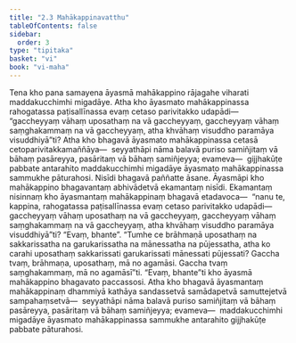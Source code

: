 ```yaml
---
title: "2.3 Mahākappinavatthu"
tableOfContents: false
sidebar:
  order: 3
type: "tipitaka"
basket: "vi"
book: "vi-maha"
---
```



<DynamicBreadcrumb />

<Division number="137" book="vi-maha" e="ch" v="3" p="143">

<Paragraph number="590" book="vi-maha">
Tena kho pana samayena āyasmā mahākappino rājagahe viharati maddakucchimhi migadāye. Atha kho āyasmato mahākappinassa rahogatassa paṭisallīnassa evaṃ cetaso parivitakko udapādi—  “gaccheyyaṃ vāhaṃ uposathaṃ na vā gaccheyyaṃ, gaccheyyaṃ vāhaṃ saṃghakammaṃ na vā gaccheyyaṃ, atha khvāhaṃ visuddho paramāya visuddhiyā”ti? Atha kho bhagavā āyasmato mahākappinassa cetasā cetoparivitakkamaññāya—  seyyathāpi nāma balavā puriso samiñjitaṃ vā bāhaṃ pasāreyya, pasāritaṃ vā bāhaṃ samiñjeyya; evameva—  gijjhakūṭe pabbate antarahito maddakucchimhi migadāye āyasmato mahākappinassa sammukhe pāturahosi. Nisīdi bhagavā paññatte āsane. Āyasmāpi kho mahākappino bhagavantaṃ abhivādetvā ekamantaṃ nisīdi. Ekamantaṃ nisinnaṃ kho āyasmantaṃ mahākappinaṃ bhagavā etadavoca—  “nanu te, kappina, rahogatassa paṭisallīnassa evaṃ cetaso parivitakko udapādi—  gaccheyyaṃ vāhaṃ uposathaṃ na vā gaccheyyaṃ, gaccheyyaṃ vāhaṃ saṃghakammaṃ na vā gaccheyyaṃ, atha khvāhaṃ visuddho paramāya visuddhiyā”ti? “Evaṃ, bhante”. “Tumhe ce brāhmaṇā uposathaṃ na sakkarissatha na garukarissatha na mānessatha na pūjessatha, atha ko carahi uposathaṃ sakkarissati garukarissati mānessati pūjessati? Gaccha tvaṃ, brāhmaṇa, uposathaṃ, mā no agamāsi. Gaccha tvaṃ saṃghakammaṃ, mā no agamāsī”ti. “Evaṃ, bhante”ti kho āyasmā mahākappino bhagavato paccassosi. Atha kho bhagavā āyasmantaṃ mahākappinaṃ dhammiyā kathāya sandassetvā samādapetvā samuttejetvā sampahaṃsetvā—  seyyathāpi nāma balavā puriso samiñjitaṃ vā bāhaṃ pasāreyya, pasāritaṃ vā bāhaṃ samiñjeyya; evameva—  maddakucchimhi migadāye āyasmato mahākappinassa sammukhe antarahito gijjhakūṭe pabbate pāturahosi.
</Paragraph>
</Division>
